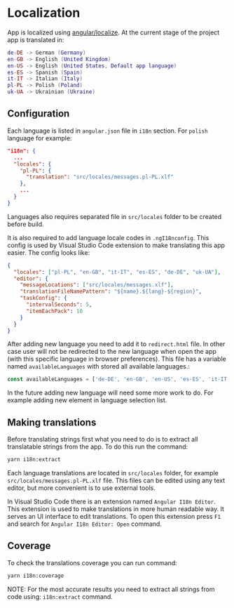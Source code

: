 
<Meta title="Core/Localization" />

# Localization
App is localized using [angular/localize](https://angular.io/api/localize). At the current stage of the project app is translated in:

```lua
de-DE -> German (Germany)
en-GB -> English (United Kingdom)
en-US -> English (United States, Default app language)
es-ES -> Spanish (Spain)
it-IT -> Italian (Italy)
pl-PL -> Polish (Poland)
uk-UA -> Ukrainian (Ukraine)
```

## Configuration

Each language is listed in `angular.json` file in `i18n` section.
For `polish` language for example:

```json
"i18n": {
  ...
  "locales": {
    "pl-PL": {
      "translation": "src/locales/messages.pl-PL.xlf"
    },
    ...
  }
}
```

Languages also requires separated file in `src/locales` folder to be created before build.

It is also required to add language locale codes in `.ngI18nconfig`. This config is used by Visual Studio Code extension to make translating this app easier.
The config looks like:

```json
{
  "locales": ["pl-PL", "en-GB", "it-IT", "es-ES", "de-DE", "uk-UA"],
  "editor": {
    "messageLocations": ["src/locales/messages.xlf"],
    "translationFileNamePattern": "${name}.${lang}-${region}",
    "taskConfig": {
      "intervalSeconds": 5,
      "itemEachPack": 10
    }
  }
}
```

After adding new language you need to add it to `redirect.html` file. In other case user will not be redirected to the new language when open the app (with this specific language in browser preferences).
This file has a variable named `availableLanguages` with stored all available languages.:

```js
const availableLanguages = ['de-DE', 'en-GB', 'en-US', 'es-ES', 'it-IT', 'pl-PL', 'uk-UA'];
```

In the future adding new language will need some more work to do. For example adding new element in language selection list.


## Making translations

Before translating strings first what you need to do is to extract all translatable strings from the app. To do this run the command:
```bash
yarn i18n:extract
```

Each language translations are located in `src/locales` folder, for example `src/locales/messages.pl-PL.xlf` file. This files can be edited using any text editor, but more convenient is to use external tools.

In Visual Studio Code there is an extension named `Angular I18n Editor`. This extension is used to make translations in more human readable way. It serves an UI interface to edit translations. To open this extension press `F1` and search for `Angular I18n Editor: Open` command.

## Coverage

To check the translations coverage you can run command:
```bash
yarn i18n:coverage
```

NOTE: For the most accurate results you need to extract all strings from code using: `i18n:extract` command.

